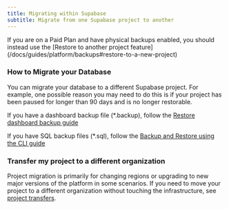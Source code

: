 ```yaml
---
title: Migrating within Supabase
subtitle: Migrate from one Supabase project to another
---
```


<Admonition type="caution">
  If you are on a Paid Plan and have physical backups enabled, you should instead use the [Restore
  to another project feature](/docs/guides/platform/backups#restore-to-a-new-project)
</Admonition>

### How to Migrate your Database

You can migrate your database to a different Supabase project. For example, one possible reason you may need to do this is if your project has been paused for longer than 90 days and is no longer restorable.

If you have a dashboard backup file (\*.backup), follow the [Restore dashboard backup guide](/docs/guides/platform/migrating-within-supabase/dashboard_restore)

If you have SQL backup files (\*.sql), follow the [Backup and Restore using the CLI guide](/docs/guides/platform/migrating-within-supabase/backup-restore)

### Transfer my project to a different organization

Project migration is primarily for changing regions or upgrading to new major versions of the platform in some scenarios. If you need to move your project to a different organization without touching the infrastructure, see [project transfers](/docs/guides/platform/project-transfer).
